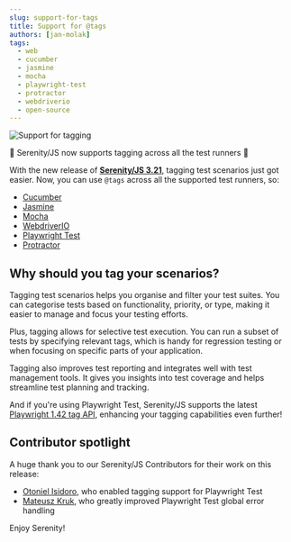 ```yaml
---
slug: support-for-tags
title: Support for @tags
authors: [jan-molak]
tags:
  - web
  - cucumber
  - jasmine
  - mocha
  - playwright-test
  - protractor
  - webdriverio
  - open-source
---
```


![Support for tagging](./support-for-tags.png)

📣 Serenity/JS now supports tagging across all the test runners 🎉

With the new release of [**Serenity/JS 3.21**](https://github.com/serenity-js/serenity-js/releases/tag/v3.21.0), tagging test scenarios just got easier.
Now, you can use `@tags` across all the supported test runners, so:
- [Cucumber](/handbook/test-runners/cucumber/)
- [Jasmine](/handbook/test-runners/jasmine/)
- [Mocha](/handbook/test-runners/mocha/)
- [WebdriverIO](/handbook/test-runners/webdriverio/)
- [Playwright Test](/handbook/test-runners/playwright-test/)
- [Protractor](/handbook/test-runners/protractor/)

## Why should you tag your scenarios?

Tagging test scenarios helps you organise and filter your test suites. You can categorise tests based on functionality, priority, or type, making it easier to manage and focus your testing efforts.

Plus, tagging allows for selective test execution. You can run a subset of tests by specifying relevant tags, which is handy for regression testing or when focusing on specific parts of your application.

Tagging also improves test reporting and integrates well with test management tools. It gives you insights into test coverage and helps streamline test planning and tracking.

And if you're using Playwright Test, Serenity/JS supports the latest [Playwright 1.42 tag API](https://playwright.dev/docs/release-notes#version-142), enhancing your tagging capabilities even further!

## Contributor spotlight

A huge thank you to our Serenity/JS Contributors for their work on this release:
- [Otoniel Isidoro](https://www.linkedin.com/in/otoniel-isidoro-61b38512/), who enabled tagging support for Playwright Test
- [Mateusz Kruk](https://www.linkedin.com/in/mateusz-kruk-2784a3217/), who greatly improved Playwright Test global error handling

Enjoy Serenity!
